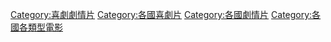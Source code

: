 [[Category:喜劇劇情片|Category:喜劇劇情片]]
[[Category:各國喜劇片|Category:各國喜劇片]]
[[Category:各國劇情片|Category:各國劇情片]]
[[Category:各國各類型電影|Category:各國各類型電影]]